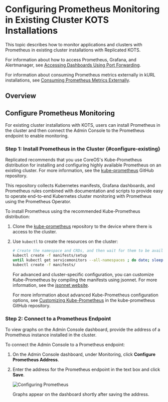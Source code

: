 
# Configuring Prometheus Monitoring in Existing Cluster KOTS Installations

This topic describes how to monitor applications and clusters with Prometheus in existing cluster installations with Replicated KOTS.

For information about how to access Prometheus, Grafana, and Alertmanager, see [Accessing Dashboards Using Port Forwarding](/enterprise/monitoring-access-dashboards).

For information about consuming Prometheus metrics externally in kURL installations, see [Consuming Prometheus Metrics Externally](monitoring-external-prometheus).

## Overview

<OverviewProm/>

## Configure Prometheus Monitoring

For existing cluster installations with KOTS, users can install Prometheus in the cluster and then connect the Admin Console to the Prometheus endpoint to enable monitoring.

### Step 1: Install Prometheus in the Cluster {#configure-existing}

Replicated recommends that you use CoreOS's Kube-Prometheus distribution for installing and configuring highly available Prometheus on an existing cluster. For more information, see the [kube-prometheus](https://github.com/coreos/kube-prometheus) GitHub repository.

This repository collects Kubernetes manifests, Grafana dashboards, and Prometheus rules combined with documentation and scripts to provide easy to operate end-to-end Kubernetes cluster monitoring with Prometheus using the Prometheus Operator.

To install Prometheus using the recommended Kube-Prometheus distribution:

1. Clone the [kube-prometheus](https://github.com/coreos/kube-prometheus) repository to the device where there is access to the cluster.

1. Use `kubectl` to create the resources on the cluster:

   ```bash
   # Create the namespace and CRDs, and then wait for them to be available before creating the remaining resources
   kubectl create -f manifests/setup
   until kubectl get servicemonitors --all-namespaces ; do date; sleep 1; echo ""; done
   kubectl create -f manifests/
   ```

   For advanced and cluster-specific configuration, you can customize Kube-Prometheus by compiling the manifests using jsonnet. For more information, see the [jsonnet website](https://jsonnet.org/).

   For more information about advanced Kube-Prometheus configuration options, see [Customizing Kube-Prometheus](https://github.com/coreos/kube-prometheus#customizing-kube-prometheus) in the kube-prometheus GitHub repository.

### Step 2: Connect to a Prometheus Endpoint

To view graphs on the Admin Console dashboard, provide the address of a Prometheus instance installed in the cluster.

To connect the Admin Console to a Prometheus endpoint:

1. On the Admin Console dashboard, under Monitoring, click **Configure Prometheus Address**.
1. Enter the address for the Prometheus endpoint in the text box and click **Save**.

   ![Configuring Prometheus](/images/kotsadm-dashboard-configureprometheus.png)

   Graphs appear on the dashboard shortly after saving the address.